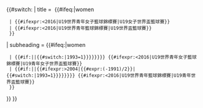 {{#switch:{{{1|}}}
| title = {{{year}}}&nbsp;{{#ifeq:{{{gender}}}|women
  | {{#ifexpr:{{{year|0}}}<2016|U19世界青年女子籃球錦標賽|U19女子世界盃籃球賽}}
  | {{#ifexpr:{{{year|0}}}<2016|U19世界青年籃球錦標賽|U19世界盃籃球賽}}
  }}
| subheading = {{#ifeq:{{{gender}}}|women
  | {{#if:{{{year|}}}|{{ordinal|{{#ifexpr:{{{year}}}>2004|{{#expr:({{{year}}}-1993)/2}}|{{#switch:{{{year}}}|1993=1}}}}}}}}&nbsp;{{#ifexpr:{{{year|0}}}<2016|U19世界青年女子籃球錦標賽|U19青年女子世界盃籃球賽}}
  | {{#if:{{{year|}}}|{{ordinal|{{#ifexpr:{{{year}}}>1978 and {{{year}}}<2004 |{{#expr:({{{year}}}-1975)/4}}|{{#ifexpr:{{{year}}}>2004|{{#expr:({{{year}}}-1991)/2}}|{{#switch:{{{year}}}|1993=1}}}}}}}}&nbsp;{{#ifexpr:{{{year|0}}}<2016|U19世界青年籃球錦標賽|U19青年世界盃籃球賽}}
  }}
}}
}}
